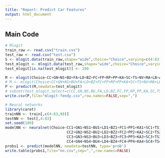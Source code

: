 ```yaml
---
title: "Report: Predict Car Features"
output: html_document
---
```


Main Code
---
```r
# Mlogit
train_raw <- read.csv("train.csv")
test_raw <- read.csv("test.csv")
S <- mlogit.data(train_raw,shape="wide",choice="Choice",varying=c(4:83), sep="", alt.levels=c("Ch1","Ch2","Ch3","Ch4"), id.var="Case")
test_mlogit <- mlogit.data(test_raw,shape="wide",choice="Choice",varying=c(4:83), sep="", alt.levels=c("Ch1","Ch2","Ch3","Ch4"), id.var="Case")
test_mlogit[is.na(test_mlogit)] <- 100

M <- mlogit(Choice~CC+GN+NS+BU+FA+LD+BZ+FC+FP+RP+PP+KA+SC+TS+NV+MA+LB+AF+HU+Price-1|segment+miles+ppark+age, data=S)
# M <- mlogit(Choice~CC+GN+NS+BU+FA+LD+BZ+FC+FP+RP+PP+KA+SC+TS+NV+MA+LB+AF+HU+Price-1, data=S)
P <- predict(M,newdata=test_mlogit)
# subset(test_mlogit,select=c(CC,GN,NS,BU,FA,LD,BZ,FC,FP,RP,PP,KA,SC,TS,NV,MA,LB,AF,HU,Price))
write.csv(P,file="mlogit-fendy.csv",row.names=FALSE,sep=",")
```


```r
# Neural networks
library(caret)
trainNN <- train[,c(4:83,98)]
testNN <- test[,4:83]
set.seed(100)
modelNN <- neuralnet(Choice~CC1+GN1+NS1+BU1+LD1+BZ1+FC1+PP1+KA1+SC1+TS1+NV1+MA1+LB1+AF1+HU1+Price1+
                            CC2+GN2+NS2+BU2+LD2+BZ2+FC2+PP2+KA2+SC2+TS2+NV2+MA2+LB2+AF2+HU2+Price2+
                            CC3+GN3+NS3+BU3+LD3+BZ3+FC3+PP3+KA3+SC3+TS3+NV3+MA3+LB3+AF3+HU3+Price3+
                            CC4+GN4+NS4+BU4+LD4+BZ4+FC4+PP4+KA4+SC4+TS4+NV4+MA4+LB4+AF4+HU4+Price4,data=trainNN, hidden=9)
probs1 <- predict(modelNN, newdata=testNN, type='prob')
write.table(probs1,file="nn.csv",sep=",",row.names=FALSE)
```

